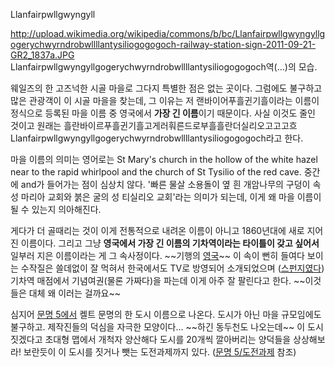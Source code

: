 Llanfairpwllgwyngyll

http://upload.wikimedia.org/wikipedia/commons/b/bc/Llanfairpwllgwyngyllgogerychwyrndrobwllllantysiliogogogoch-railway-station-sign-2011-09-21-GR2_1837a.JPG
Llanfairpwllgwyngyllgogerychwyrndrobwllllantysiliogogogoch역(...)의 모습.

웨일즈의 한 고즈넉한 시골 마을로 그다지 특별한 점은 없는 곳이다. 그럼에도 불구하고 많은 관광객이 이 시골 마을을 찾는데, 그 이유는 저 랜바이어푸흘귄기흘이라는 이름이 정식으로 등록된 마을 이름 중 영국에서 '''가장 긴 이름'''이기 때문이다. 사실 이것도 줄인 것이고 원래는 흘란바이르푸흘귄기흘고게러훠른드로부흘흘란더실리오고고고흐 Llanfairpwllgwyngyllgogerychwyrndrobwllllantysiliogogogoch라고 한다.

마을 이름의 의미는 영어로는 St Mary's church in the hollow of the white hazel near to the rapid whirlpool and the church of St Tysilio of the red cave. 중간에 and가 들어가는 점이 심상치 않다. '빠른 물살 소용돌이 옆 흰 개암나무의 구덩이 속 성 마리아 교회와 붉은 굴의 성 티실리오 교회'라는 의미가 되는데, 이게 왜 마을 이름이 될 수 있는지 의아해진다.

게다가 더 골때리는 것이 이게 전통적으로 내려온 이름이 아니고 1860년대에 새로 지어진 이름이다. 그리고 그냥 '''영국에서 가장 긴 이름의 기차역이라는 타이틀이 갖고 싶어서''' 일부러 지은 이름이라는 게 그 속사정이다. ~~기행의 [[영국]]~~ 이 속이 뻔히 들여다 보이는 수작질은 쓸데없이 잘 먹혀서 한국에서도 TV로 방영되어 소개되었으며 ([[스펀지]]였다) 기차역 매점에서 기념여권(물론 가짜다)을 파는데 이게 아주 잘 팔린다고 한다. ~~이것들은 대체 왜 이러는 걸까요~~ 

심지어 [[문명 5]]에서 켈트 문명의 한 도시 이름으로 나온다. 도시가 아닌 마을 규모임에도 불구하고. 제작진들의 덕심을 자극한 모양이다... ~~하긴 동두천도 나오는데~~ 이 도시 짓겠다고 초대형 맵에서 개척자 양산해다 도시를 20개씩 깔아버리는 양덕들을 상상해보라! 보란듯이 이 도시를 짓거나 뺏는 도전과제까지 있다. ([[문명 5/도전과제]] 참조)
